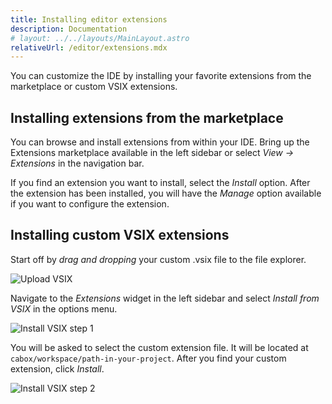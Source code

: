 ```yaml
---
title: Installing editor extensions
description: Documentation
# layout: ../../layouts/MainLayout.astro
relativeUrl: /editor/extensions.mdx
---
```


You can customize the IDE by installing your favorite extensions from the marketplace or custom VSIX extensions.

## Installing extensions from the marketplace

You can browse and install extensions from within your IDE. Bring up the Extensions marketplace available in the left sidebar or select _View -> Extensions_ in the navigation bar.

If you find an extension you want to install, select the _Install_ option. After the extension has been installed, you will have the _Manage_ option available if you want to configure the extension.

## Installing custom VSIX extensions

Start off by _drag and dropping_ your custom .vsix file to the file explorer.

![Upload VSIX](/src/assets/img/editor/upload-vsix-extension.png)

Navigate to the _Extensions_ widget in the left sidebar and select _Install from VSIX_ in the options menu.

![Install VSIX step 1](/src/assets/img/editor/install-vsix-step1.png)

You will be asked to select the custom extension file. It will be located at <code>cabox/workspace/path-in-your-project</code>. After you find your custom extension, click _Install_.

![Install VSIX step 2](/src/assets/img/editor/install-vsix-step2.png)
